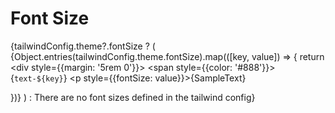 

<Meta title="Theme/Styling & Theming/Font Size" />



# Font Size

{tailwindConfig.theme?.fontSize ? (
<Unstyled>
  {Object.entries(tailwindConfig.theme.fontSize).map(([key, value]) => {
   return <div style={{margin: '5rem 0'}}>
    <span style={{color: '#888'}}>{`text-${key}`}</span>
      <p style={{fontSize: value}}>{SampleText}</p>
    </div>
  })}
</Unstyled>
  ) : <span>There are no font sizes defined in the tailwind config</span>}
